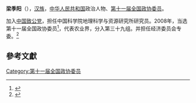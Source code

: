 '''梁季阳'''（{{bd|1940年||}}），[[汉族|汉族]]，[[中华人民共和国|中华人民共和国]]政治人物、[[第十一届全国政协委员|第十一届全国政协委员]]。

加入[[中国致公党|中国致公党]]，担任中国科学院地理科学与资源研究所研究员。2008年，当选第十一届全国政协委员<ref>{{cite news|title=第十一届全国政协委员名单|url=http://www.indaa.com.cn/zt/2009qglh/zxzs/200903/t20090303_127573.html|accessdate=2013-04-09|newspaper=新华社北京1月25日电 中国人民政治协商会议第十一届全国委员会委员名单(共2237人，2008年1月25日政协第十届全国委员会常务委员会第二十次会议通过)|date=2008年1月25日|deadurl=yes|archiveurl=https://web.archive.org/web/20130928014403/http://www.indaa.com.cn/zt/2009qglh/zxzs/200903/t20090303_127573.html|archivedate=2013年9月28日}}</ref>，代表农业界，分入第三十九组。并担任经济委员会专委。<ref>{{cite news|title=全国政协信息-梁季阳|url=http://www.cppcc.gov.cn/CMS/wylibary/showJcwyxtInfoWylibary.action?tabJcwyxt.guid=11W0013580&wytype=wjwy|accessdate=2013-04-11|newspaper=全国政协委员会|archive-date=2020-10-06|archive-url=https://web.archive.org/web/20201006004100/http://www.cppcc.gov.cn/CMS/wylibary/showJcwyxtInfoWylibary.action?tabJcwyxt.guid=11W0013580&wytype=wjwy|dead-url=no}}</ref>

==參考文獻==
{{reflist}}
{{中国政治人物小作品}}

[[Category:第十一届全国政协委员|Category:第十一届全国政协委员]]